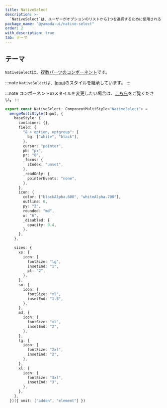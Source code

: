```yaml
---
title: NativeSelect
description: >-
  `NativeSelect`は、ユーザーがオプションのリストから1つを選択するために使用されるコンポーネントです。ブラウザ（ユーザーエージェント）によって提供されるネイティブなドロップダウンリストを表示します。
package_name: "@yamada-ui/native-select"
order: 2
with_description: true
tab: テーマ
---
```


## テーマ

`NativeSelect`は、[複数パーツのコンポーネント](/styled-system/theming/component-styles#複数パーツのコンポーネント)です。

:::note
`NativeSelect`は、[Input](/components/forms/input)のスタイルを継承しています。
:::

:::note
コンポーネントのスタイルを変更したい場合は、[こちら](/styled-system/theming/customize-theme#コンポーネントのスタイルを変更する)をご覧ください。
:::

```ts
export const NativeSelect: ComponentMultiStyle<"NativeSelect"> =
  mergeMultiStyle(Input, {
    baseStyle: {
      container: {},
      field: {
        "& > option, optgroup": {
          bg: ["white", "black"],
        },
        cursor: "pointer",
        pb: "px",
        pr: "8",
        _focus: {
          zIndex: "unset",
        },
        _readOnly: {
          pointerEvents: "none",
        },
      },
      icon: {
        color: ["blackAlpha.600", "whiteAlpha.700"],
        outline: 0,
        py: "2",
        rounded: "md",
        w: "6",
        _disabled: {
          opacity: 0.4,
        },
      },
    },

    sizes: {
      xs: {
        icon: {
          fontSize: "lg",
          insetEnd: "1",
          pt: "2",
        },
      },
      sm: {
        icon: {
          fontSize: "xl",
          insetEnd: "1.5",
        },
      },
      md: {
        icon: {
          fontSize: "xl",
          insetEnd: "2",
        },
      },
      lg: {
        icon: {
          fontSize: "2xl",
          insetEnd: "2",
        },
      },
      xl: {
        icon: {
          fontSize: "3xl",
          insetEnd: "3",
        },
      },
    },
  })({ omit: ["addon", "element"] })
```
